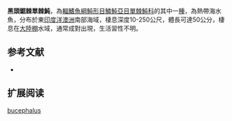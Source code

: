{{Speciesbox
| name = 黑頭鋸棘單棘魨
| image = 
| status = NE
| status_system = IUCN3.1
| genus = Eubalichthys
| species = bucephalus
| authority = [[Whitley|Whitley]], 1931
| synonyms = *''Blandowskius bucephalus,Whitley, 1931''
}}

'''黑頭鋸棘單棘魨'''，為[[輻鰭魚綱|輻鰭魚綱]][[魨形目|魨形目]][[鱗魨亞目|鱗魨亞目]][[單棘魨科|單棘魨科]]的其中一[[種|種]]，為熱帶海水魚，分布於東[[印度洋|印度洋]][[澳洲|澳洲]]南部海域，棲息深度10-250公尺，體長可達50公分，棲息在[[大陸棚|大陸棚]]水域，通常成對出現，生活習性不明。
==参考文献==
*{{FishBase_species|genus=Eubalichthys|species=bucephalus|year=2014|month=3}}

== 扩展阅读 ==
{{refbegin}}
{{wikispecies-inline|Eubalichthys bucephalus|黑頭鋸棘單棘魨}}
{{refend}}
{{Taxonbar|from=Q1993186}}

[[Category:鋸棘單棘魨屬|bucephalus]]


{{魚類小作品}}